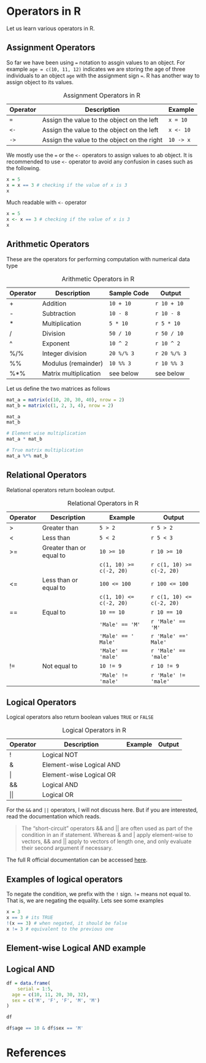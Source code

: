 # Operators in R

Let us learn various operators in R.

## Assignment Operators

So far we have been using `=` notation to assgin values to an object. For example `age = c(10, 11, 12)` indicates we are storing the age of three individuals to an object `age` with the assignment sign `=`. R has another way to assign object to its values.

| Operator | Description | Example
|--------- |------------|----------
| `=` | Assign the value to the object on the left | `x = 10`
| `<-` | Assign the value to the object on the left | `x <- 10`
| `->` | Assign the value to the object on the right | `10 -> x`

: Assignment Operators in R

We mostly use the `=` or the `<-` operators to assign values to ab object. It is recommended to use `<-` operator to avoid any confusion in cases such as the following.

```r
x = 5
x = x == 3 # checking if the value of x is 3
x
```
Much readable with `<-` operator

```r
x = 5
x <- x == 3 # checking if the value of x is 3
x
```

## Arithmetic Operators

These are the operators for performing computation with numerical data type

| Operator | Description | Sample Code | Output 
|------|------| ---------| ----------- |
|  +     |  Addition    | `10 + 10` | `r 10 + 10` 
| - | Subtraction | `10 - 8` | `r 10 - 8` 
| * | Multiplication | `5 * 10` | `r 5 * 10`
| / | Division | `50 / 10` | `r 50 / 10`
| ^ | Exponent | `10 ^ 2` | `r 10 ^ 2`
| %/% | Integer division | `20 %/% 3` | `r 20 %/% 3`
| %% | Modulus (remainder) | ` 10 %% 3` | `r 10 %% 3`
| %*% | Matrix multiplication | see below | see below

: Arithmetic Operators in R

Let us define the two matrices as follows

```r
mat_a = matrix(c(10, 20, 30, 40), nrow = 2)
mat_b = matrix(c(1, 2, 3, 4), nrow = 2)

mat_a
mat_b

# Element wise multiplication
mat_a * mat_b

# True matrix multiplication
mat_a %*% mat_b
```

## Relational Operators

Relational operators return boolean output. 

| Operator | Description | Example | Output
| -------- | --------- | ------------ | -------
| > | Greater than | `5 > 2` | `r 5 > 2`
| < | Less than | `5 < 2` | `r 5 < 3`
| >= | Greater than or equal to | `10 >= 10` | `r 10 >= 10`
| | | `c(1, 10) >= c(-2, 20)`  | `r c(1, 10) >= c(-2, 20)`
| <= | Less than or equal to | `100 <= 100` | `r 100 <= 100`
| | | `c(1, 10) <= c(-2, 20)`  | `r c(1, 10) <= c(-2, 20)`
| == | Equal to | `10 == 10` | `r 10 == 10`
| | | `'Male' == 'M'` | `r 'Male' == 'M'`
| | | `'Male' == ' Male'` | `r 'Male' ==' Male'`
| | | `'Male' == 'male'` | `r 'Male' == 'male'`
| != | Not equal to | `10 != 9` | `r 10 != 9`
| | | `'Male' != 'male'` | `r 'Male' != 'male'`

: Relational Operators in R

## Logical Operators

Logical operators also return boolean values `TRUE` or `FALSE`

| Operator | Description | Example | Output
| ---------| -----------| --------- |------
| ! | Logical NOT | |
| & | Element-wise Logical AND | |
| \| | Element-wise Logical OR | |
| && | Logical AND | |
| \|\| | Logical OR | |

: Logical Operators in R

For the `&&` and `||` operators, I will not discuss here. But if you are interested, read the documentation which reads.

>The “short-circuit” operators && and || are often used as part of the condition in an if statement. Whereas & and | apply element-wise to vectors, && and || apply to vectors of length one, and only evaluate their second argument if necessary.

The full R official documentation can be accessed [here](https://cran.r-project.org/doc/manuals/r-release/R-intro.html). 
 
 
## Examples of logical operators


To negate the condition, we prefix with the `!` sign. `!=` means not equal to. That is, we are negating the equality. Lets see some examples

```r
x = 3
x == 3 # its TRUE
!(x == 3) # when negated, it should be false
x != 3 # equivalent to the previous one
```

## Element-wise Logical AND example


## Logical AND 



```r
df = data.frame(
    serial = 1:5,
  age = c(10, 11, 20, 30, 32), 
  sex = c('M', 'F', 'F', 'M', 'M')
)

df

df$age == 10 & df$sex == 'M'

```


# References {.unnumbered}

::: {#refs}
:::
